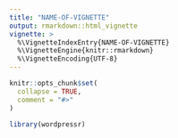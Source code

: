 ```yaml
---
title: "NAME-OF-VIGNETTE"
output: rmarkdown::html_vignette
vignette: >
  %\VignetteIndexEntry{NAME-OF-VIGNETTE}
  %\VignetteEngine{knitr::rmarkdown}
  %\VignetteEncoding{UTF-8}
---
```


```r
knitr::opts_chunk$set(
  collapse = TRUE,
  comment = "#>"
)
```

```r
library(wordpressr)
```
